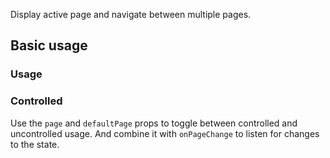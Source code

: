 <ax-layout />

Display active page and navigate between multiple pages.

## Basic usage

### Usage

<ax-demo name="pagination/usage" />

### Controlled

Use the `page` and `defaultPage` props to toggle between controlled and uncontrolled usage. And combine it with `onPageChange` to listen for changes to the state.

<ax-demo name="pagination/controlled-usage" />
